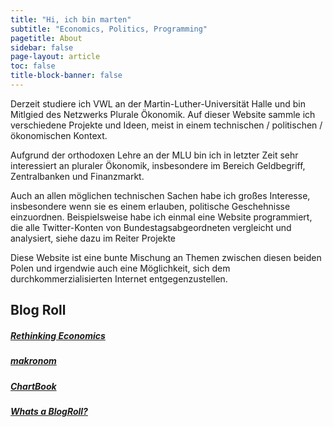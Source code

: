 ```yaml
---
title: "Hi, ich bin marten"
subtitle: "Economics, Politics, Programming"
pagetitle: About
sidebar: false
page-layout: article
toc: false
title-block-banner: false
---
```


::: grid

::: {.g-col-12 .g-col-lg-8}

Derzeit studiere ich VWL an der Martin-Luther-Universität Halle und bin Mitlgied des Netzwerks Plurale Ökonomik. Auf dieser Website sammle ich verschiedene Projekte und Ideen, meist in einem technischen / politischen / ökonomischen Kontext.

Aufgrund der orthodoxen Lehre an der MLU bin ich in letzter Zeit sehr interessiert an pluraler Ökonomik, insbesondere im Bereich Geldbegriff, Zentralbanken und Finanzmarkt.

Auch an allen möglichen technischen Sachen habe ich großes Interesse, insbesondere wenn sie es einem erlauben, politische Geschehnisse einzuordnen. Beispielsweise habe ich einmal eine Website programmiert, die alle Twitter-Konten von Bundestagsabgeordneten vergleicht und analysiert, siehe dazu im Reiter Projekte

Diese Website ist eine bunte Mischung an Themen zwischen diesen beiden Polen und irgendwie auch eine Möglichkeit, sich dem durchkommerzialisierten Internet entgegenzustellen.

:::

::: {.g-col-12 .g-col-lg-4}

## Blog Roll

##### [Rethinking Economics](https://www.rethinkeconomics.org/blog/)

##### [makronom](https://makronom.de/)

##### [ChartBook](https://adamtooze.substack.com/)

##### [Whats a BlogRoll?](https://blogroll.org/what-are-blogrolls/)


:::

:::


